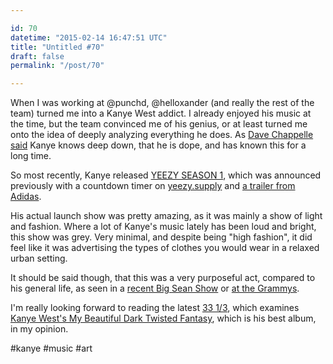 ```yaml
---

id: 70
datetime: "2015-02-14 16:47:51 UTC"
title: "Untitled #70"
draft: false
permalink: "/post/70"

---
```


When I was working at @punchd, @helloxander \(and really the rest of the team\) turned me into a Kanye West addict. I already enjoyed his music at the time, but the team convinced me of his genius, or at least turned me onto the idea of deeply analyzing everything he does. As [Dave Chappelle said](https://www.youtube.com/watch?v=R4SYIfhzMmU) Kanye knows deep down, that he is dope, and has known this for a long time.

So most recently, Kanye released [YEEZY SEASON 1](https://www.youtube.com/watch?v=TEYaLzRDyIA), which was announced previously with a countdown timer on [yeezy\.supply](http://yeezy.supply/) and [a trailer from Adidas](https://www.youtube.com/watch?v=iXOQrlx3EAM).

His actual launch show was pretty amazing, as it was mainly a show of light and fashion. Where a lot of Kanye's music lately has been loud and bright, this show was grey. Very minimal, and despite being "high fashion", it did feel like it was advertising the types of clothes you would wear in a relaxed urban setting.

It should be said though, that this was a very purposeful act, compared to his general life, as seen in a [recent Big Sean Show](http://pitchfork.com/news/58379-kanye-west-performs-calls-out-nike-during-big-sean-show/) or [at the Grammys](http://uk.businessinsider.com/grammys-taylor-swift-and-kanye-west-2015-2?r=US).


I'm really looking forward to reading the latest [33 1/3](https://en.wikipedia.org/wiki/33⅓), which examines [Kanye West's My Beautiful Dark Twisted Fantasy](http://www.bloomsbury.com/us/kanye-wests-my-beautiful-dark-twisted-fantasy-9781623565428/), which is his best album, in my opinion.


#kanye #music #art
